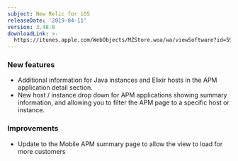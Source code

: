 ```yaml
---
subject: New Relic for iOS
releaseDate: '2019-04-11'
version: 3.48.0
downloadLink: >-
  https://itunes.apple.com/WebObjects/MZStore.woa/wa/viewSoftware?id=594038638&mt=8
---
```


### New features

* Additional information for Java instances and Elixir hosts in the APM application detail section.
* New host / instance drop down for APM applications showing summary information, and allowing you to filter the APM page to a specific host or instance.

### Improvements

* Update to the Mobile APM summary page to allow the view to load for more customers
